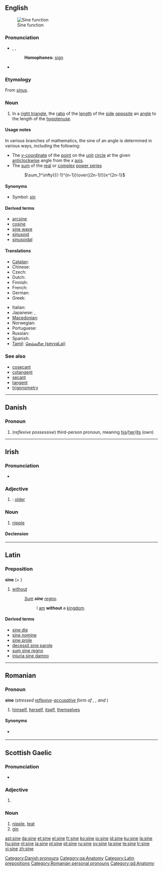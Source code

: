 {{also|Sine}}
==English==
{{wikipedia|Trigonometric function|Sine}}
[[Image:Sine.svg|thumb|Sine function]]

===Pronunciation===
* {{enPR|sīn}}, {{IPA|/saɪn/}}, {{SAMPA|/saIn/}}
*: '''Homophones:''' [[sign]]
* {{rhymes|aɪn}}

===Etymology===
From {{etyl|la}} ''[[sinus]]''.

===Noun===
{{en-noun}}

# {{context|trigonometry|mathematics}} In a [[right triangle]], the [[ratio]] of the [[length]] of the [[side]] [[opposite]] an [[angle]] to the length of the [[hypotenuse]].

====Usage notes====
In various branches of mathematics, the sine of an angle is determined in various ways, including the following:
* The [[y-coordinate|''y''-coordinate]] of the [[point]] on the [[unit]] [[circle]] at the given [[anticlockwise]] angle from the ''x'' [[axis]].
* The [[sum]] of the [[real]] or [[complex]] [[power series]]
*: <math>\sum_1^\infty{{(-1)^{n-1}}\over{(2n-1)!}}x^{2n-1}</math>

====Synonyms====
* Symbol: [[sin]]

====Derived terms====
* [[arcsine]]
* [[cosine]]
* [[sine wave]]
* [[sinusoid]]
* [[sinusoidal]]

====Translations====
{{trans-top|trigonometric function}}
* [[Catalan]]: {{t-|ca|sinus|m}}
* Chinese: {{t|cmn|正弦|tr=zhèngxián|sc=Hant|xs=Mandarin}}
* Czech: {{t-|cs|sinus|m}}
* Dutch: {{t-|nl|sinus|m}}
* Finnish: {{t-|fi|sini}}
* French: {{t+|fr|sinus|m}}
* German: {{t+|de|Sinus|m}}
* Greek: {{t|el|ημίτονο|n|sc=Grek}}
{{trans-mid}}
* Italian: {{t+|it|seno|m}}
* Japanese: {{t+|ja|サイン|tr=sain|sc=Jpan}}, {{t|ja|正弦|tr=seigen|sc=Jpan}}
* [[Macedonian]]: {{t|mk|синус|m|tr=sínus|sc=Cyrl}}
* Norwegian: {{t-|no|sinus|m}}
* Portuguese: {{t+|pt|seno|m}}
* Russian: {{t|ru|синус|m|tr=sínus|sc=Cyrl}}
* Spanish: {{t+|es|seno|m}}
* [[Tamil]]: [[செவ்வளை (sevvaLai)]]
{{trans-bottom}}

===See also===
* [[cosecant]]
* [[cotangent]]
* [[secant]]
* [[tangent]]
* [[trigonometry]]

----

==Danish==

===Pronoun===
{{infl|da|pronoun|g=p|common {{s}}|sin|neuter {{s}}|sit}}

# (''reflexive possessive'') third-person {{s}} pronoun, meaning [[his#English|his]]/[[her#English|her]]/[[its#English|its]] (own)

[[Category:Danish pronouns]]

----

==Irish==

===Pronunciation===
* {{IPA|/ˈʃinʲə/|lang=ga}}

===Adjective===
{{infl|ga|adjective form}}

# {{comparative of|sean|lang=ga|nodot=yes}}: [[older]]

===Noun===
{{infl|ga|noun|g=f}}

# [[nipple]]

====Declension====
{{ga-noun-f4|si|ne|ní}}

[[Category:ga:Anatomy]]

----

==Latin==

===Preposition===
'''sine''' (+ {{ablative}})

# [[without]]
#: ''[[sum#Latin|Sum]] '''sine''' [[regnum|regno]].''
#:: I [[am]] '''without''' a [[kingdom]].

====Derived terms====
* [[sine die]]
* [[sine nomine]]
* [[sine prole]]
* [[decessit sine parole]]
* [[sum sine regno]]
* [[injuria sine damno]]

[[Category:Latin prepositions]]

----

==Romanian==

===Pronoun===

'''sine''' (''stressed [[reflexive]]-[[accusative]] form of '''{{term|el|lang=ro}}''', '''{{term|ea|lang=ro}}''', '''{{term|ei|lang=ro}}''' and '''{{term|ele|lang=ro}}''''')

# [[himself]], [[herself]], [[itself]], [[themselves]]

====Synonyms====
* {{term|se|lang=ro}} {{context|unstressed form}}

[[Category:Romanian personal pronouns]]

----

==Scottish Gaelic==

===Pronunciation===
* {{IPA|/ˈʃinʲə/|lang=gd}}

===Adjective===
{{infl|gd|adjective form}}

# {{form of|Comparative and superlative forms|sean|lang=gd}}

===Noun===
{{infl|gd|noun|g=f|genitive|sine|plural|sinean}}

# [[nipple]], [[teat]]
# [[gin]] {{gloss|drink}}

[[Category:gd:Anatomy]]

[[ast:sine]]
[[da:sine]]
[[et:sine]]
[[el:sine]]
[[fr:sine]]
[[ko:sine]]
[[io:sine]]
[[id:sine]]
[[ku:sine]]
[[la:sine]]
[[hu:sine]]
[[nl:sine]]
[[ja:sine]]
[[pl:sine]]
[[pt:sine]]
[[ru:sine]]
[[sv:sine]]
[[ta:sine]]
[[te:sine]]
[[tr:sine]]
[[vi:sine]]
[[zh:sine]]